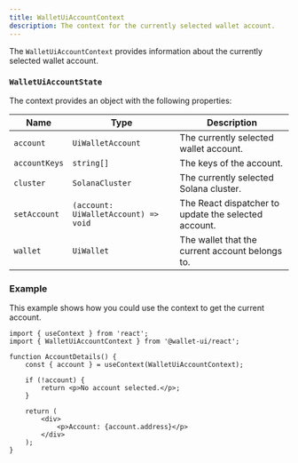 ```yaml
---
title: WalletUiAccountContext
description: The context for the currently selected wallet account.
---
```


The `WalletUiAccountContext` provides information about the currently selected wallet account.

### `WalletUiAccountState`

The context provides an object with the following properties:

| Name          | Type                                 | Description                                          |
|---------------|--------------------------------------|------------------------------------------------------|
| `account`     | `UiWalletAccount`                    | The currently selected wallet account.               |
| `accountKeys` | `string[]`                           | The keys of the account.                             |
| `cluster`     | `SolanaCluster`                      | The currently selected Solana cluster.               |
| `setAccount`  | `(account: UiWalletAccount) => void` | The React dispatcher to update the selected account. |
| `wallet`      | `UiWallet`                           | The wallet that the current account belongs to.      |


### Example

This example shows how you could use the context to get the current account.

```tsx
import { useContext } from 'react';
import { WalletUiAccountContext } from '@wallet-ui/react';

function AccountDetails() {
    const { account } = useContext(WalletUiAccountContext);

    if (!account) {
        return <p>No account selected.</p>;
    }

    return (
        <div>
            <p>Account: {account.address}</p>
        </div>
    );
}
```
